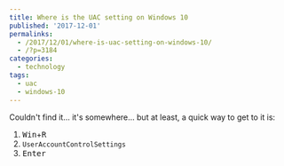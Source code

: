 ```yaml
---
title: Where is the UAC setting on Windows 10
published: '2017-12-01'
permalinks:
  - /2017/12/01/where-is-uac-setting-on-windows-10/
  - /?p=3184
categories:
  - technology
tags:
  - uac
  - windows-10
---
```


Couldn't find it... it's somewhere... but at least, a quick way to get to it is:

1. <kbd>Win</kbd>+<kbd>R</kbd>
1. `UserAccountControlSettings`
1. <kbd>Enter</kbd>
